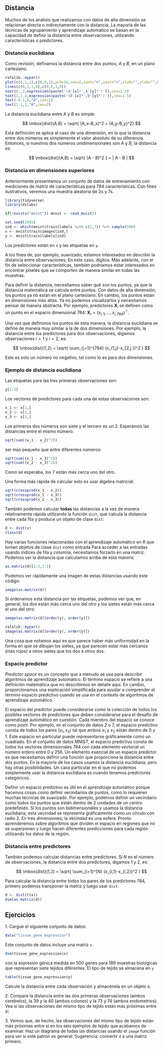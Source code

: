 ## Distancia

Muchos de los análisis que realizamos con datos de alta dimensión se relacionan directa o indirectamente con la distancia. La mayoría de las técnicas de agrupamiento y aprendizaje automático se basan en la capacidad de definir la distancia entre observaciones, utilizando características o predictores.

### Distancia euclidiana

Como revisión, definamos la distancia entre dos puntos, $A$ y $B$, en un plano cartesiano.

```r
rafalib::mypar()
plot(c(0,1,1),c(0,0,1),pch=16,cex=2,xaxt="n",yaxt="n",xlab="",ylab="",bty="n",xlim=c(-0.25,1.25),ylim=c(-0.25,1.25))
lines(c(0,1,1,0),c(0,0,1,0))
text(0,.2,expression(paste('(A'[x]*',A'[y]*')')),cex=1.5)
text(1,1.2,expression(paste('(B'[x]*',B'[y]*')')),cex=1.5)
text(-0.1,0,"A",cex=2)
text(1.1,1,"B",cex=2)
```

La distancia euclidiana entre $A$ y $B$ es simple:

$$
\mbox{dist}(A,B) = \sqrt{ (A_x-B_x)^2 + (A_y-B_y)^2}
$$

Esta definición se aplica al caso de una dimensión, en la que la distancia entre dos números es simplemente el valor absoluto de su diferencia. Entonces, si nuestros dos números unidimensionales son $A$ y $B$, la distancia es:

$$
\mbox{dist}(A,B) = \sqrt{ (A - B)^2 } = | A - B |
$$



### Distancia en dimensiones superiores

Anteriormente presentamos un conjunto de datos de entrenamiento con mediciones de matriz de características para 784 características. Con fines ilustrativos, veremos una muestra aleatoria de 2s y 7s.

```r
library(tidyverse)
library(dslabs)

if(!exists("mnist")) mnist <- read_mnist()

set.seed(1995)
ind <- which(mnist$train$labels %in% c(2,7)) %>% sample(500)
x <- mnist$train$images[ind,]
y <- mnist$train$labels[ind]
```

Los predictores están en `x` y las etiquetas en `y`.

A los fines de, por ejemplo, suavizado, estamos interesados en describir la distancia entre observaciones; En este caso, dígitos. Más adelante, con el fin de seleccionar características, también podríamos estar interesados en encontrar píxeles que se comporten de manera similar en todas las muestras.

Para definir la distancia, necesitamos saber qué son los puntos, ya que la distancia matemática se calcula entre puntos. Con datos de alta dimensión, los puntos ya no están en el plano cartesiano. En cambio, los puntos están en dimensiones más altas. Ya no podemos visualizarlos y necesitamos pensar de manera abstracta. Por ejemplo, predictores $\mathbf{X}_i$ se definen como un punto en el espacio dimensional 784: $\mathbf{X}_i = (x_{i,1},\dots,x_{i,784})^\top$.

Una vez que definimos los puntos de esta manera, la distancia euclidiana se define de manera muy similar a la de dos dimensiones. Por ejemplo, la distancia entre los predictores para dos observaciones, digamos observaciones $i=1$ y $i=2$, es:

$$
\mbox{dist}(1,2) = \sqrt{ \sum_{j=1}^{784} (x_{1,j}-x_{2,j })^2 }
$$

Este es solo un número no negativo, tal como lo es para dos dimensiones.

### Ejemplo de distancia euclidiana

Las etiquetas para las tres primeras observaciones son:

```r
y[1:3]
```

Los vectores de predictores para cada una de estas observaciones son:

```r
x_1 <- x[1,]
x_2 <- x[2,]
x_3 <- x[3,]
```

Los primeros dos números son siete y el tercero es un 2. Esperamos las distancias entre el mismo número:

```r
sqrt(sum((x_1 - x_2)^2))
```

ser más pequeño que entre diferentes números:

```r
sqrt(sum((x_1 - x_3)^2))
sqrt(sum((x_2 - x_3)^2))
```

Como se esperaba, los 7 están más cerca uno del otro.

Una forma más rápida de calcular esto es usar álgebra matricial:

```r
sqrt(crossprod(x_1 - x_2))
sqrt(crossprod(x_1 - x_3))
sqrt(crossprod(x_2 - x_3))
```

También podemos calcular **todas** las distancias a la vez de manera relativamente rápida utilizando la función `dist`, que calcula la distancia entre cada fila y produce un objeto de clase `dist`:


```r
d <- dist(x)
class(d)
```

Hay varias funciones relacionadas con el aprendizaje automático en R que toman objetos de clase `dist` como entrada Para acceder a las entradas usando índices de fila y columna, necesitamos forzarlo en una matriz. Podemos ver la distancia que calculamos arriba de esta manera:

```r
as.matrix(d)[1:3,1:3]
```

Podemos ver rápidamente una imagen de estas distancias usando este código:

```r
image(as.matrix(d))
```
Si ordenamos esta distancia por las etiquetas, podemos ver que, en general, los dos están más cerca uno del otro y los sietes están más cerca el uno del otro:

```r
image(as.matrix(d)[order(y), order(y)])
```

```r
rafalib::mypar()
image(as.matrix(d)[order(y), order(y)])
```

Una cosa que notamos aquí es que parece haber más uniformidad en la forma en que se dibujan los sietes, ya que parecen estar más cercanos (más rojos) a otros sietes que los dos a otros dos.

### Espacio predictor {#predictor-space}

_Predictor space_ es un concepto que a menudo se usa para describir algoritmos de aprendizaje automático. El término espacio se refiere a una definición matemática que no describimos en detalle aquí. En cambio, proporcionamos una explicación simplificada para ayudar a comprender el término espacio predictivo cuando se usa en el contexto de algoritmos de aprendizaje automático.

El espacio del predictor puede considerarse como la colección de todos los posibles vectores de predictores que deben considerarse para el desafío de aprendizaje automático en cuestión. Cada miembro del espacio se conoce como _point_. Por ejemplo, en el conjunto de datos 2 o 7, el espacio predictivo consta de todos los pares $(x_1, x_2)$ tal que ambos $x_1$ y $x_2$ están dentro de 0 y 1. Este espacio en particular puede representarse gráficamente como un cuadrado. En el conjunto de datos MNIST, el espacio predictivo consta de todos los vectores dimensionales 784 con cada elemento vectorial un número entero entre 0 y 256. Un elemento esencial de un espacio predictor es que necesitamos definir una función que proporcione la distancia entre dos puntos. En la mayoría de los casos usamos la distancia euclidiana, pero hay otras posibilidades. Un caso particular en el que no podemos simplemente usar la distancia euclidiana es cuando tenemos predictores categóricos.

Definir un espacio predictivo es útil en el aprendizaje automático porque hacemos cosas como definir vecindarios de puntos, como lo requieren muchas técnicas de suavizado. Por ejemplo, podemos definir un vecindario como todos los puntos que están dentro de 2 unidades de un centro predefinido. Si los puntos son bidimensionales y usamos la distancia euclidiana, esta vecindad se representa gráficamente como un círculo con radio 2. En tres dimensiones, la vecindad es una esfera. Pronto aprenderemos sobre algoritmos que dividen el espacio en regiones que no se superponen y luego hacen diferentes predicciones para cada región utilizando los datos de la región.




### Distancia entre predictores


También podemos calcular distancias entre predictores. Si $N$ es el número de observaciones, la distancia entre dos predictores, digamos 1 y 2, es:

$$
\mbox{dist}(1,2) = \sqrt{ \sum_{i=1}^{N} (x_{i,1}-x_{i,2})^2 }
$$

Para calcular la distancia entre todos los pares de los predictores 784, primero podemos transponer la matriz y luego usar `dist`:
```r
d <- dist(t(x))
dim(as.matrix(d))
```

<!--
Una cosa interesante a tener en cuenta aquí es que si elegimos un predictor (un píxel), podemos ver qué píxeles están cerca. Es decir, el par de píxeles tiene tinta en las mismas imágenes (pequeña distancia) o no (gran distancia). La distancia entre, por ejemplo, y todos los demás píxeles viene dada por:

```r
d_492 <- as.matrix(d)[492,]
```

Ahora podemos ver el patrón espacial de estas distancias con el siguiente código:

```r
image(1:28, 1:28, matrix(d_492, 28, 28))
```

No es sorprendente que los puntos físicamente cercanos estén matemáticamente más cerca.
-->

## Ejercicios


1\. Cargue el siguiente conjunto de datos:

```r
data("tissue_gene_expression")
```

Este conjunto de datos incluye una matriz `x`

```r
dim(tissue_gene_expression$x)
```

con la expresión génica medida en 500 genes para 189 muestras biológicas que representan siete tejidos diferentes. El tipo de tejido se almacena en `y`

```r
table(tissue_gene_expression$y)
```

Calcule la distancia entre cada observación y almacénela en un objeto `d`.


2\. Compare la distancia entre las dos primeras observaciones (ambos cerebelos), la 39 y la 40 (ambos colones) y la 73 y 74 (ambos endometrios). Vea si las observaciones del mismo tipo de tejido están más próximas entre sí.


3\. Vemos que, de hecho, las observaciones del mismo tipo de tejido están más próximas entre sí en los seis ejemplos de tejido que acabamos de examinar. Haz un diagrama de todas las distancias usando el `image` función para ver si este patrón es general. Sugerencia: convertir `d` a una matriz primero.





